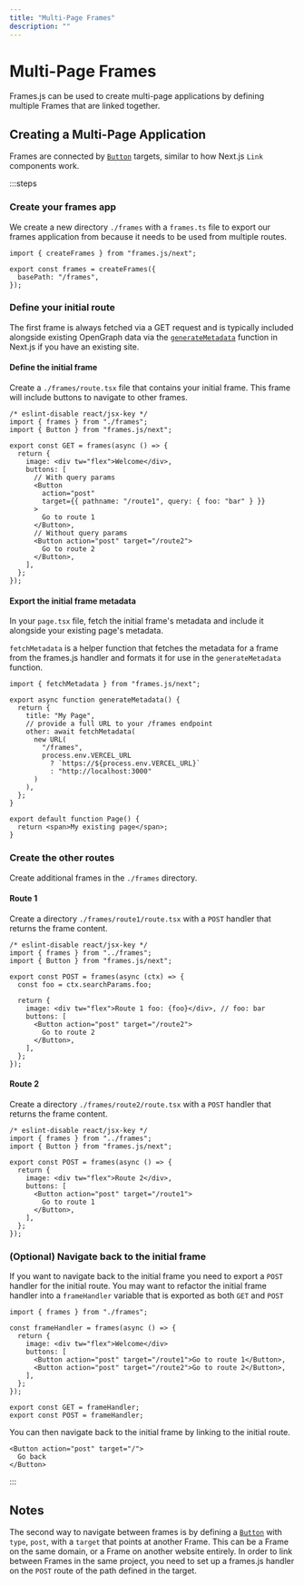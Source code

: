 ```yaml
---
title: "Multi-Page Frames"
description: ""
---
```


# Multi-Page Frames

Frames.js can be used to create multi-page applications by defining multiple Frames that are linked together.

## Creating a Multi-Page Application

Frames are connected by [`Button`](/reference/core/Button) targets, similar to how Next.js `Link` components work.

:::steps

### Create your frames app

We create a new directory `./frames` with a `frames.ts` file to export our frames application from because it needs to be used from multiple routes.

```tsx [frames.ts]
import { createFrames } from "frames.js/next";

export const frames = createFrames({
  basePath: "/frames",
});
```

### Define your initial route

The first frame is always fetched via a GET request and is typically included alongside existing OpenGraph data via the [`generateMetadata`](https://nextjs.org/docs/app/api-reference/functions/generate-metadata) function in Next.js if you have an existing site.

#### Define the initial frame

Create a `./frames/route.tsx` file that contains your initial frame. This frame will include buttons to navigate to other frames.

```tsx [route.tsx]
/* eslint-disable react/jsx-key */
import { frames } from "./frames";
import { Button } from "frames.js/next";

export const GET = frames(async () => {
  return {
    image: <div tw="flex">Welcome</div>,
    buttons: [
      // With query params
      <Button
        action="post"
        target={{ pathname: "/route1", query: { foo: "bar" } }}
      >
        Go to route 1
      </Button>,
      // Without query params
      <Button action="post" target="/route2">
        Go to route 2
      </Button>,
    ],
  };
});
```

#### Export the initial frame metadata

In your `page.tsx` file, fetch the initial frame's metadata and include it alongside your existing page's metadata.

`fetchMetadata` is a helper function that fetches the metadata for a frame from the frames.js handler and formats it for use in the `generateMetadata` function.

```tsx [page.tsx]
import { fetchMetadata } from "frames.js/next";

export async function generateMetadata() {
  return {
    title: "My Page",
    // provide a full URL to your /frames endpoint
    other: await fetchMetadata(
      new URL(
        "/frames",
        process.env.VERCEL_URL
          ? `https://${process.env.VERCEL_URL}`
          : "http://localhost:3000"
      )
    ),
  };
}

export default function Page() {
  return <span>My existing page</span>;
}
```

### Create the other routes

Create additional frames in the `./frames` directory.

#### Route 1

Create a directory `./frames/route1/route.tsx` with a `POST` handler that returns the frame content.

```tsx [route1.tsx]
/* eslint-disable react/jsx-key */
import { frames } from "../frames";
import { Button } from "frames.js/next";

export const POST = frames(async (ctx) => {
  const foo = ctx.searchParams.foo;

  return {
    image: <div tw="flex">Route 1 foo: {foo}</div>, // foo: bar
    buttons: [
      <Button action="post" target="/route2">
        Go to route 2
      </Button>,
    ],
  };
});
```

#### Route 2

Create a directory `./frames/route2/route.tsx` with a `POST` handler that returns the frame content.

```tsx [route2.tsx]
/* eslint-disable react/jsx-key */
import { frames } from "../frames";
import { Button } from "frames.js/next";

export const POST = frames(async () => {
  return {
    image: <div tw="flex">Route 2</div>,
    buttons: [
      <Button action="post" target="/route1">
        Go to route 1
      </Button>,
    ],
  };
});
```

### (Optional) Navigate back to the initial frame

If you want to navigate back to the initial frame you need to export a `POST` handler for the initial route. You may want to refactor the initial frame handler into a `frameHandler` variable that is exported as both `GET` and `POST`

```tsx [route.tsx]
import { frames } from "./frames";

const frameHandler = frames(async () => {
  return {
    image: <div tw="flex">Welcome</div>
    buttons: [
      <Button action="post" target="/route1">Go to route 1</Button>,
      <Button action="post" target="/route2">Go to route 2</Button>,
    ],
  };
});

export const GET = frameHandler;
export const POST = frameHandler;
```

You can then navigate back to the initial frame by linking to the initial route.

```tsx
<Button action="post" target="/">
  Go back
</Button>
```

:::

## Notes

The second way to navigate between frames is by defining a [`Button`](/reference/core/Button) with `type`, `post`, with a `target` that points at another Frame.
This can be a Frame on the same domain, or a Frame on another website entirely. In order to link between Frames in the same project, you need to set up a frames.js handler on the `POST` route of the path defined in the target.
